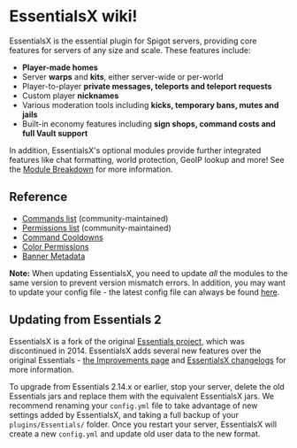 # EssentialsX wiki!

EssentialsX is the essential plugin for Spigot servers, providing core features for servers of any size and scale. These features include:
* **Player-made homes**
* Server **warps** and **kits**, either server-wide or per-world
* Player-to-player **private messages, teleports and teleport requests**
* Custom player **nicknames**
* Various moderation tools including **kicks, temporary bans, mutes and jails**
* Built-in economy features including **sign shops, command costs and full Vault support**

In addition, EssentialsX's optional modules provide further integrated features like chat formatting, world protection, GeoIP lookup and more! See the [Module Breakdown](/wiki/modules) for more information.

## Reference

* [Commands list](https://essinfo.xeya.me/commands.html) (community-maintained)
* [Permissions list](https://essinfo.xeya.me/permissions.html) (community-maintained)
* [Command Cooldowns](/wiki/command-cooldowns)
* [Color Permissions](/wiki/color-permissions)
* [Banner Metadata](/wiki/banner-meta)

**Note:** When updating EssentialsX, you need to update *all* the modules to the same version to prevent version mismatch errors. In addition, you may want to update your config file - the latest config file can always be found [here](https://github.com/EssentialsX/Essentials/blob/2.x/Essentials/src/main/resources/config.yml).

## Updating from Essentials 2

EssentialsX is a fork of the original [Essentials project](https://github.com/essentials/Essentials), which was discontinued in 2014. EssentialsX adds several new features over the original Essentials - [the Improvements page](/wiki/improvements) and [EssentialsX changelogs](https://github.com/EssentialsX/Essentials/releases) for more information.

To upgrade from Essentials 2.14.x or earlier, stop your server, delete the old Essentials jars and replace them with the equivalent EssentialsX jars. We recommend renaming your `config.yml` file to take advantage of new settings added by EssentialsX, and taking a full backup of your `plugins/Essentials/` folder. Once you restart your server, EssentialsX will create a new `config.yml` and update old user data to the new format.
